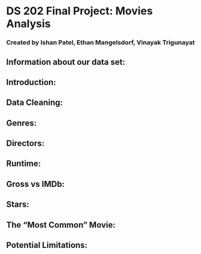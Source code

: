 # DS 202 Final Project: Movies Analysis

### Created by Ishan Patel, Ethan Mangelsdorf, Vinayak Trigunayat

## Information about our data set:

## Introduction:

## Data Cleaning:

## Genres:

## Directors:

## Runtime:

## Gross vs IMDb:

## Stars:

## The "Most Common" Movie:

## Potential Limitations:



